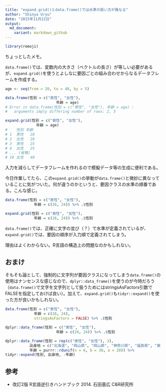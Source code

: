 ```yaml
---
title: "expand.grid()とdata.frame()では水準の扱い方が異なる"
author: "Shinya Uryu"
date: "2015年11月22日"
output: 
  md_document:
    variant: markdown_github
---
```


```r
library(remoji)
```

ちょっとしたメモ。

`data.frame()`では、変数内の大きさ（ベクトルの長さ）が等しい必要があるが、`expand.grid()`を使うとよしなに要因ごとの組み合わせからなるデータフレームを作成する。

```r
age <- seq(from = 20, to = 40, by = 5)

data.frame(性別 = c("男性", "女性"),
                       年齢 = age)
# Error in data.frame(性別 = c("男性", "女性"), 年齢 = age) : 
#   arguments imply differing number of rows: 2, 5

expand.grid(性別 = c("男性", "女性"),
              年齢 = age)
#    性別 年齢
# 1  男性   20
# 2  女性   20
# 3  男性   25
# 4  女性   25
# ... (省略)
# 10 女性   40
```

入力を減らしてデータフレームを作れるので模擬データ等の生成に便利である。

今日作業してたら、この`expand.grid()`の挙動が`data.frame()`と微妙に異なっていることに気がついた。何が違うのかというと、要因クラスの水準の順番である。こんな感じ。

```r
data.frame(性別 = c("男性", "女性"),
             年齢 = c(26, 24)) %>% .$性別

expand.grid(性別 = c("男性", "女性"),
             年齢 = c(26, 24)) %>% .$性別
```

`data.frame()`では、正確に文字の並び（？）で水準が定義されているが、`expand.grid()`では、要因の順序が入力順で定義されてしまう。

理由はよくわからない。R言語の構造上の問題なのかもしれない。

## おまけ

そもそも論として、強制的に文字列が要因クラスになってしまう`data.frame()`の使用はナンセンスな感じなので、`dplyr::data_frame()`を使うのが今時だろう（`data.frame()`で文字を文字列として扱うためにはstringsAsFactors引数でFALSEを指定しておけば良い）。加えて、`expand.grid()`も`tidyr::expand()`を使った方が良いかもしれない。

```r
data.frame(性別 = c("男性", "女性"),
             年齢 = c(26, 24),
             stringsAsFactors = FALSE) %>% .$性別

dplyr::data_frame(性別 = c("男性", "女性"),
                       年齢 = c(26, 24)) %>% .$性別

dplyr::data_frame(性別 = rep(c("男性", "女性"), 3),
           出身地 = c("北海道", "岡山県", "岡山県", "神奈川県", "福島県", "東京都"),
           年齢 = purrr::rdunif(n = 6, b = 30, a = 20)) %>% 
tidyr::expand(性別, 出身地, -年齢)
```

## 参考

* 改訂2版 R言語逆引きハンドブック 2014. 石田基広 C&R研究所
